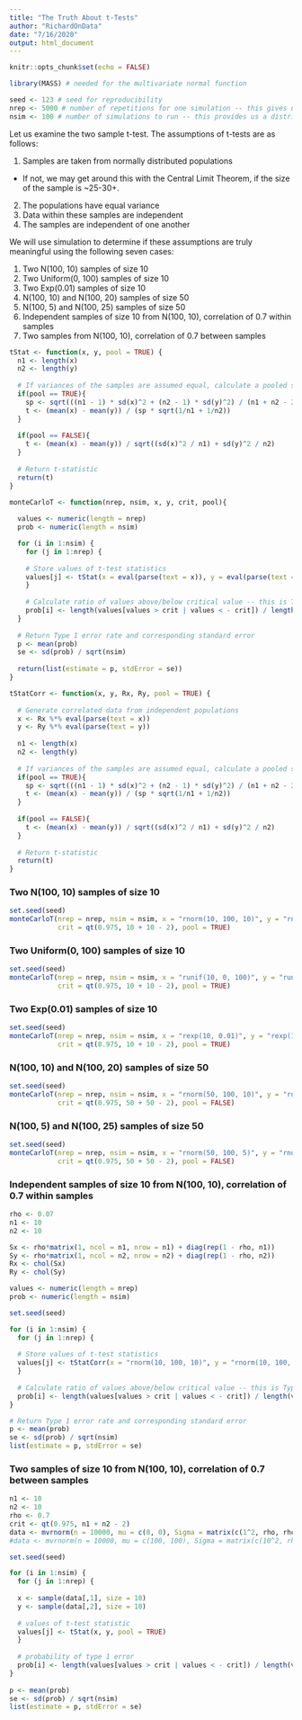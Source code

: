 ```yaml
---
title: "The Truth About t-Tests"
author: "RichardOnData"
date: "7/16/2020"
output: html_document
---
```


```r
knitr::opts_chunk$set(echo = FALSE)
```

```r
library(MASS) # needed for the multivariate normal function
```

```r
seed <- 123 # seed for reproducibility
nrep <- 5000 # number of repetitions for one simulation -- this gives us ONE estimate of a Type 1 error rate
nsim <- 100 # number of simulations to run -- this provides us a distribution of estimates of Type 1 error
```

Let us examine the two sample t-test.  The assumptions of t-tests are as follows:

1) Samples are taken from normally distributed populations
  - If not, we may get around this with the Central Limit Theorem, if the size of the sample is ~25-30+.
2) The populations have equal variance
3) Data within these samples are independent
4) The samples are independent of one another

We will use simulation to determine if these assumptions are truly meaningful using the following seven cases:

1) Two N(100, 10) samples of size 10
2) Two Uniform(0, 100) samples of size 10
3) Two Exp(0.01) samples of size 10
4) N(100, 10) and N(100, 20) samples of size 50
5) N(100, 5) and N(100, 25) samples of size 50
6) Independent samples of size 10 from N(100, 10), correlation of 0.7 within samples
7) Two samples from N(100, 10), correlation of 0.7 between samples

```r
tStat <- function(x, y, pool = TRUE) {
  n1 <- length(x)
  n2 <- length(y)
  
  # If variances of the samples are assumed equal, calculate a pooled standard error
  if(pool == TRUE){
    sp <- sqrt(((n1 - 1) * sd(x)^2 + (n2 - 1) * sd(y)^2) / (n1 + n2 - 2))
    t <- (mean(x) - mean(y)) / (sp * sqrt(1/n1 + 1/n2))
  }
  
  if(pool == FALSE){
    t <- (mean(x) - mean(y)) / sqrt((sd(x)^2 / n1) + sd(y)^2 / n2)
  }
  
  # Return t-statistic
  return(t)
}
```

```r
monteCarloT <- function(nrep, nsim, x, y, crit, pool){
  
  values <- numeric(length = nrep)
  prob <- numeric(length = nsim)

  for (i in 1:nsim) {
    for (j in 1:nrep) {
      
    # Store values of t-test statistics
    values[j] <- tStat(x = eval(parse(text = x)), y = eval(parse(text = y)), pool = pool)
    }
    
    # Calculate ratio of values above/below critical value -- this is Type I error rate
    prob[i] <- length(values[values > crit | values < - crit]) / length(values)
  }
  
  # Return Type 1 error rate and corresponding standard error
  p <- mean(prob)
  se <- sd(prob) / sqrt(nsim)
  
  return(list(estimate = p, stdError = se))
}
```

```r
tStatCorr <- function(x, y, Rx, Ry, pool = TRUE) {
  
  # Generate correlated data from independent populations
  x <- Rx %*% eval(parse(text = x))
  y <- Ry %*% eval(parse(text = y))
  
  n1 <- length(x)
  n2 <- length(y)
  
  # If variances of the samples are assumed equal, calculate a pooled standard error
  if(pool == TRUE){
    sp <- sqrt(((n1 - 1) * sd(x)^2 + (n2 - 1) * sd(y)^2) / (n1 + n2 - 2))
    t <- (mean(x) - mean(y)) / (sp * sqrt(1/n1 + 1/n2))
  }
  
  if(pool == FALSE){
    t <- (mean(x) - mean(y)) / sqrt((sd(x)^2 / n1) + sd(y)^2 / n2)
  }
  
  # Return t-statistic
  return(t)
}
```

### Two N(100, 10) samples of size 10 ###

```r
set.seed(seed)
monteCarloT(nrep = nrep, nsim = nsim, x = "rnorm(10, 100, 10)", y = "rnorm(10, 100, 10)",
            crit = qt(0.975, 10 + 10 - 2), pool = TRUE)
```

### Two Uniform(0, 100) samples of size 10 ###

```r
set.seed(seed)
monteCarloT(nrep = nrep, nsim = nsim, x = "runif(10, 0, 100)", y = "runif(10, 0, 100)", 
            crit = qt(0.975, 10 + 10 - 2), pool = TRUE)
```

### Two Exp(0.01) samples of size 10 ###

```r
set.seed(seed)
monteCarloT(nrep = nrep, nsim = nsim, x = "rexp(10, 0.01)", y = "rexp(10, 0.01)", 
            crit = qt(0.975, 10 + 10 - 2), pool = TRUE)
```

### N(100, 10) and N(100, 20) samples of size 50 ###

```r
set.seed(seed)
monteCarloT(nrep = nrep, nsim = nsim, x = "rnorm(50, 100, 10)", y = "rnorm(50, 100, 20)", 
            crit = qt(0.975, 50 + 50 - 2), pool = FALSE)
```

### N(100, 5) and N(100, 25) samples of size 50 ###

```r
set.seed(seed)
monteCarloT(nrep = nrep, nsim = nsim, x = "rnorm(50, 100, 5)", y = "rnorm(50, 100, 25)", 
            crit = qt(0.975, 50 + 50 - 2), pool = FALSE)
```

### Independent samples of size 10 from N(100, 10), correlation of 0.7 within samples ###

```r
rho <- 0.07
n1 <- 10
n2 <- 10

Sx <- rho*matrix(1, ncol = n1, nrow = n1) + diag(rep(1 - rho, n1))
Sy <- rho*matrix(1, ncol = n2, nrow = n2) + diag(rep(1 - rho, n2))
Rx <- chol(Sx)
Ry <- chol(Sy)

values <- numeric(length = nrep)
prob <- numeric(length = nsim)

set.seed(seed)

for (i in 1:nsim) {
  for (j in 1:nrep) {
    
  # Store values of t-test statistics
  values[j] <- tStatCorr(x = "rnorm(10, 100, 10)", y = "rnorm(10, 100, 10)", Rx, Ry, pool = TRUE)
  }
  
  # Calculate ratio of values above/below critical value -- this is Type I error rate
  prob[i] <- length(values[values > crit | values < - crit]) / length(values)
}

# Return Type 1 error rate and corresponding standard error
p <- mean(prob)
se <- sd(prob) / sqrt(nsim)
list(estimate = p, stdError = se)
```

### Two samples of size 10 from N(100, 10), correlation of 0.7 between samples ###

```r
n1 <- 10
n2 <- 10
rho <- 0.7
crit <- qt(0.975, n1 + n2 - 2)
data <- mvrnorm(n = 10000, mu = c(0, 0), Sigma = matrix(c(1^2, rho, rho, 1^2), nrow = 2), empirical = TRUE)
#data <- mvrnorm(n = 10000, mu = c(100, 100), Sigma = matrix(c(10^2, rho*10^2, rho*10^2, 10^2), nrow = 2), empirical = TRUE)

set.seed(seed)

for (i in 1:nsim) {
  for (j in 1:nrep) {
    
  x <- sample(data[,1], size = 10)
  y <- sample(data[,2], size = 10)
      
  # values of t-test statistic
  values[j] <- tStat(x, y, pool = TRUE)
  }
    
  # probability of type 1 error
  prob[i] <- length(values[values > crit | values < - crit]) / length(values)
}
  
p <- mean(prob)
se <- sd(prob) / sqrt(nsim)
list(estimate = p, stdError = se)
```



